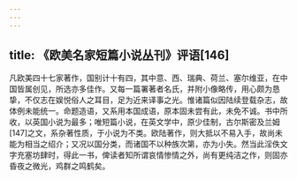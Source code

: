 ```yaml
---
---
---
```

title: 《欧美名家短篇小说丛刊》评语[146]
---




凡欧美四十七家著作，国别计十有四，其中意、西、瑞典、荷兰、塞尔维亚，在中国皆属创见，所选亦多佳作。又每一篇署著者名氏，并附小像略传，用心颇为恳挚，不仅志在娱悦俗人之耳目，足为近来译事之光。惟诸篇似因陆续登载杂志，故体例未能统一。命题造语，又系用本国成语，原本固未尝有此，未免不诚。书中所收，以英国小说为最多；唯短篇小说，在英文学中，原少佳制，古尔斯密及兰姆[147]之文，系杂著性质，于小说为不类。欧陆著作，则大抵以不易入手，故尚未能为相当之绍介；又况以国分类，而诸国不以种族次第，亦为小失。然当此淫佚文字充塞坊肆时，得此一书，俾读者知所谓哀情惨情之外，尚有更纯洁之作，则固亦昏夜之微光，鸡群之鸣鹤矣。
